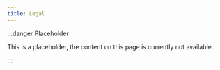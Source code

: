 ```yaml
---
title: Legal
---
```


:::danger Placeholder

This is a placeholder, the content on this page is currently not available.

:::